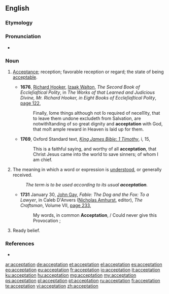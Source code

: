 ==English==

===Etymology===
{{suffix|accept|ation}}

===Pronunciation===
* {{IPA|/ˌæk.sɛp.ˈteɪ.ʃən/}}
*: {{rhymes|eɪʃən}}

===Noun===
{{en-noun}}

# {{context|obsolete|lang=en}} [[acceptance|Acceptance]]; reception; favorable reception or regard; the state of being [[acceptable]].
#* '''1676''', [[w:Richard Hooker|Richard Hooker]], [[w:Izaak Walton|Izaak Walton]], ''The Second Book of Eccleſiaſtical Polity'', in ''The Works of that Learned and Judicious Divine, Mr. Richard Hooker, in Eight Books of Eccleſiaſtical Polity'', [http://books.google.com/books?id=fiRWAAAAYAAJ&pg=PA122&dq=%22are+notwithstanding+of+so+great+dignity+and+acceptation+with+God%22+-intitle:%22%22&hl=en&ei=KOynTtrBI66ViQf4z7iqDg&sa=X&oi=book_result&ct=result&resnum=4&ved=0CD4Q6AEwAw#v=onepage&q=%22are%20notwithstanding%20of%20so%20great%20dignity%20and%20acceptation%20with%20God%22%20-intitle%3A%22%22&f=false page 122],
#*: Finally, ſome things although not ſo required of neceſſity, that to leave them undone excludeth from Salvation, are notwithſtanding of so great dignity and '''acceptation''' with God, that moſt ample reward in Heaven is laid up for them.
#* '''1769''', Oxford Standard text, ''[[s:Bible (King James)/1 Timothy|King James Bible: 1 Timothy]]'', i, 15,
#*: This is a faithful saying, and worthy of all '''acceptation''', that Christ Jesus came into the world to save sinners; of whom I am chief.
# The meaning in which a word or expression is [[understood]], or generally received.
#: ''The term is to be used according to its usual '''acceptation'''.''
#* '''1731''' January 30, [[w:John Gay|John Gay]], ''Fable: The Dog and the Fox: To a Lawyer'', in Caleb D'Anvers ([[w:Nicholas Amhurst|Nicholas Amhurst]], editor), ''The Craftsman'', Volume VII, [http://books.google.com/books?id=ODAJAAAAQAAJ&pg=PA233&dq=%22My+words,+in+common+%27%27%27acceptation%27%27%27,+Could+never+give+this+provocation%22+-intitle:%22%22&hl=en&ei=ufSnTo7WFqm6iQf7x-CnDg&sa=X&oi=book_result&ct=result&resnum=8&ved=0CE4Q6AEwBw#v=onepage&q=%22My%20words%2C%20in%20common%20%27%27%27acceptation%27%27%27%2C%20Could%20never%20give%20this%20provocation%22%20-intitle%3A%22%22&f=false page 233],
#*: My words, in common '''Acceptation''', / Could never give this Provocation ;
# Ready belief.

===References===
* {{R:Webster 1913}}

[[ar:acceptation]]
[[de:acceptation]]
[[et:acceptation]]
[[el:acceptation]]
[[es:acceptation]]
[[eo:acceptation]]
[[eu:acceptation]]
[[fr:acceptation]]
[[io:acceptation]]
[[it:acceptation]]
[[ku:acceptation]]
[[hu:acceptation]]
[[mg:acceptation]]
[[my:acceptation]]
[[ps:acceptation]]
[[pl:acceptation]]
[[pt:acceptation]]
[[ru:acceptation]]
[[fi:acceptation]]
[[te:acceptation]]
[[vi:acceptation]]
[[zh:acceptation]]